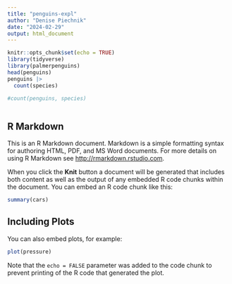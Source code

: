 ```yaml
---
title: "penguins-expl"
author: "Denise Piechnik"
date: "2024-02-29"
output: html_document
---
```




```r
knitr::opts_chunk$set(echo = TRUE)
library(tidyverse)
library(palmerpenguins)
head(penguins)
penguins |>
  count(species)

#count(penguins, species)



```

## R Markdown

This is an R Markdown document. Markdown is a simple formatting syntax for authoring HTML, PDF, and MS Word documents. For more details on using R Markdown see <http://rmarkdown.rstudio.com>.

When you click the **Knit** button a document will be generated that includes both content as well as the output of any embedded R code chunks within the document. You can embed an R code chunk like this:

```r
summary(cars)
```

## Including Plots

You can also embed plots, for example:

```r
plot(pressure)
```

Note that the `echo = FALSE` parameter was added to the code chunk to prevent printing of the R code that generated the plot.
